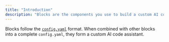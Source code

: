 ```yaml
---
title: "Introduction"
description: "Blocks are the components you use to build a custom AI code assistant. These include , , , , , , and ."
---
```


Blocks follow the [`config.yaml`](/reference) format. When combined with other blocks into a complete `config.yaml`, they form a custom AI code assistant.

